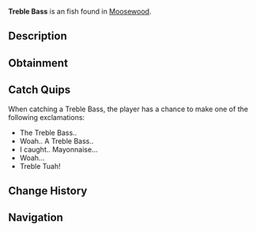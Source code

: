 {{FishInfobox
|image          = Treble Bass.png
|rarity         = Exotic
|sea            = First Sea
|location       = [[Moosewood]]
|sublocation    = 
|sources        = Fishing Rod
|radar_location = 
|prog_speed     = -50
|xp             = 1200
|weather        = 
|time           = 
|season         = 
|bait           = Magnet
|base_weight    = 4.5
|base_value     = 4000
|weight_range   = 3.5
|base_chance    = 0.005
|base_resil     = 20
}}
'''Treble Bass''' is an {{Rarity|Exotic}} fish found in [[Moosewood]].

== Description ==
{{Description|The Treble Bass is an interesting sub-species of bass that can produce piano-like sounds with its many gills. Legend has it you can tune a fish, but not a treble bass. Or can you?|Bestiary Entry}}

== Obtainment ==
{{Fish Availability|
Moosewood/Seaweed and Mini-Island
|top_rods      = 
Leviathan's Fang Rod\9800.44\86622.9;
Free Spirit Rod\8522.92\74163.4;
Trident Rod\8106.38\70538.82;
Ethereal Prism Rod\7986.27\53477.82;
Seraphic Rod\7723.11\54012.15;
Resourceful Rod\6072.7\42550.66;
Destiny Rod\6328.36\40675.36;
Heaven's Rod\5678.85\45893.32;
No-Life Rod\7619.2\57515.61;
Flimsy Rod\3791.55\44566.33;
Training Rod\3708.93\30194.75;
Rod Of The Zenith\6502.63\45033.65;
Rod Of The Forgotten Fang\7107.52\51840.09;
Challenger's Rod\6947.93\53857.84;
Rod Of The Depths\6269.15\46019.7;
Rod Of The Exalted One\6239.61\44726.23;
Zeus Rod\6091.03\47770.74;
Verdant Shear Rod\5956.83\47513.08;
Blazebringer Rod\5830.26\46004.12;
Depthseeker Rod\5577.68\45283.28;
Avalanche Rod\4967.1\39751.42;
Volcanic Rod\4755.37\37796.82;
Steady Rod\1579.66\13008.09
|recommended   = Trident Rod
}}

== Catch Quips ==
When catching a Treble Bass, the player has a chance to make one of the following exclamations:
* The Treble Bass..
* Woah.. A Treble Bass..
* I caught.. Mayonnaise...
* Woah...
* Treble Tuah!

== Change History ==
{{Change History|{{subst:Current Version}}}}

== Navigation ==
{{Fish Navbox|Moosewood}}